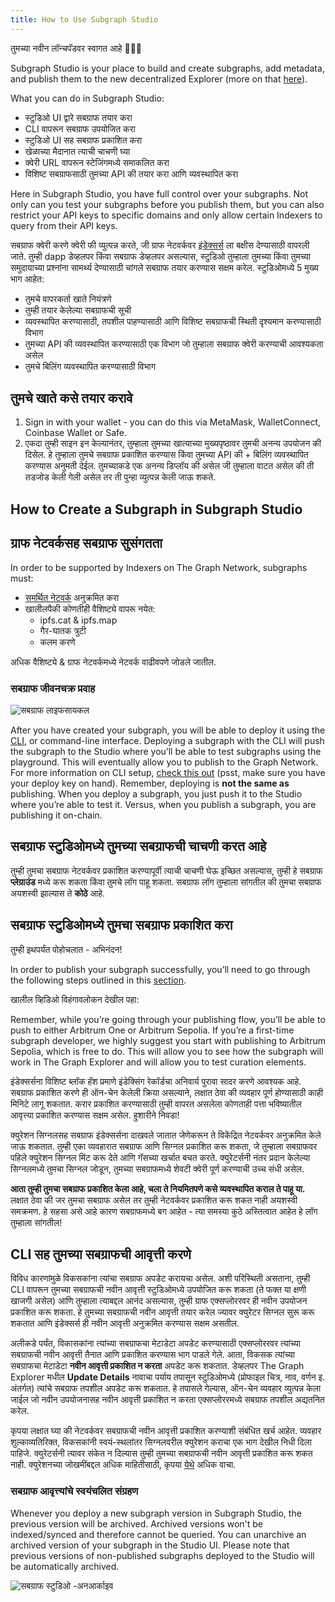 ```yaml
---
title: How to Use Subgraph Studio
---
```


तुमच्या नवीन लॉन्चपॅडवर स्वागत आहे 👩🏽‍🚀

Subgraph Studio is your place to build and create subgraphs, add metadata, and publish them to the new decentralized Explorer (more on that [here](/network/explorer)).

What you can do in Subgraph Studio:

- स्टुडिओ UI द्वारे सबग्राफ तयार करा
- CLI वापरून सबग्राफ उपयोजित करा
- स्टुडिओ UI सह सबग्राफ प्रकाशित करा
- खेळाच्या मैदानात त्याची चाचणी घ्या
- क्वेरी URL वापरून स्टेजिंगमध्ये समाकलित करा
- विशिष्ट सबग्राफसाठी तुमच्या API की तयार करा आणि व्यवस्थापित करा

Here in Subgraph Studio, you have full control over your subgraphs. Not only can you test your subgraphs before you publish them, but you can also restrict your API keys to specific domains and only allow certain Indexers to query from their API keys.

सबग्राफ क्वेरी करणे क्वेरी फी व्युत्पन्न करते, जी ग्राफ नेटवर्कवर [इंडेक्सर्स](/network/indexing) ला बक्षीस देण्यासाठी वापरली जाते. तुम्ही dapp डेव्हलपर किंवा सबग्राफ डेव्हलपर असल्यास, स्टुडिओ तुम्हाला तुमच्या किंवा तुमच्या समुदायाच्या प्रश्नांना सामर्थ्य देण्यासाठी चांगले सबग्राफ तयार करण्यास सक्षम करेल. स्टुडिओमध्ये 5 मुख्य भाग आहेत:

- तुमचे वापरकर्ता खाते नियंत्रणे
- तुम्ही तयार केलेल्या सबग्राफची सूची
- व्यवस्थापित करण्यासाठी, तपशील पाहण्यासाठी आणि विशिष्ट सबग्राफची स्थिती दृश्यमान करण्यासाठी विभाग
- तुमच्‍या API की व्‍यवस्‍थापित करण्‍यासाठी एक विभाग जो तुम्‍हाला सबग्राफ क्‍वेरी करण्‍याची आवश्‍यकता असेल
- तुमचे बिलिंग व्यवस्थापित करण्यासाठी विभाग

## तुमचे खाते कसे तयार करावे

1. Sign in with your wallet - you can do this via MetaMask, WalletConnect, Coinbase Wallet or Safe.
1. एकदा तुम्ही साइन इन केल्यानंतर, तुम्हाला तुमच्या खात्याच्या मुख्यपृष्ठावर तुमची अनन्य उपयोजन की दिसेल. हे तुम्हाला तुमचे सबग्राफ प्रकाशित करण्यास किंवा तुमच्या API की + बिलिंग व्यवस्थापित करण्यास अनुमती देईल. तुमच्याकडे एक अनन्य डिप्लॉय की असेल जी तुम्हाला वाटत असेल की ती तडजोड केली गेली असेल तर ती पुन्हा व्युत्पन्न केली जाऊ शकते.

## How to Create a Subgraph in Subgraph Studio

<VideoEmbed youtube="nGIFuC69bSA" />

## ग्राफ नेटवर्कसह सबग्राफ सुसंगतता

In order to be supported by Indexers on The Graph Network, subgraphs must:

- [समर्थित नेटवर्क](/developing/supported-networks) अनुक्रमित करा
- खालीलपैकी कोणतीही वैशिष्ट्ये वापरू नयेत:
  - ipfs.cat & ipfs.map
  - गैर-घातक त्रुटी
  - कलम करणे

अधिक वैशिष्ट्ये & ग्राफ नेटवर्कमध्ये नेटवर्क वाढीवपणे जोडले जातील.

### सबग्राफ जीवनचक्र प्रवाह

![सबग्राफ लाइफसायकल](/img/subgraph-lifecycle.png)

After you have created your subgraph, you will be able to deploy it using the [CLI](https://github.com/graphprotocol/graph-tooling/tree/main/packages/cli), or command-line interface. Deploying a subgraph with the CLI will push the subgraph to the Studio where you’ll be able to test subgraphs using the playground. This will eventually allow you to publish to the Graph Network. For more information on CLI setup, [check this out](/developing/defining-a-subgraph#install-the-graph-cli) (psst, make sure you have your deploy key on hand). Remember, deploying is **not the same as** publishing. When you deploy a subgraph, you just push it to the Studio where you’re able to test it. Versus, when you publish a subgraph, you are publishing it on-chain.

## सबग्राफ स्टुडिओमध्ये तुमच्या सबग्राफची चाचणी करत आहे

तुम्ही तुमचा सबग्राफ नेटवर्कवर प्रकाशित करण्यापूर्वी त्याची चाचणी घेऊ इच्छित असल्यास, तुम्ही हे सबग्राफ **प्लेग्राउंड** मध्ये करू शकता किंवा तुमचे लॉग पाहू शकता. सबग्राफ लॉग तुम्हाला सांगतील की तुमचा सबग्राफ अयशस्वी झाल्यास ते **कोठे** आहे.

## सबग्राफ स्टुडिओमध्ये तुमचा सबग्राफ प्रकाशित करा

तुम्ही इथपर्यंत पोहोचलात - अभिनंदन!

In order to publish your subgraph successfully, you’ll need to go through the following steps outlined in this [section](/publishing/publishing-a-subgraph/).

खालील व्हिडिओ विहंगावलोकन देखील पहा:

<VideoEmbed youtube="satdwdbvzAQ" />

Remember, while you’re going through your publishing flow, you’ll be able to push to either Arbitrum One or Arbitrum Sepolia. If you’re a first-time subgraph developer, we highly suggest you start with publishing to Arbitrum Sepolia, which is free to do. This will allow you to see how the subgraph will work in The Graph Explorer and will allow you to test curation elements.

इंडेक्सर्सना विशिष्ट ब्लॉक हॅश प्रमाणे इंडेक्सिंग रेकॉर्डचा अनिवार्य पुरावा सादर करणे आवश्यक आहे. सबग्राफ प्रकाशित करणे ही ऑन-चेन केलेली क्रिया असल्याने, लक्षात ठेवा की व्यवहार पूर्ण होण्यासाठी काही मिनिटे लागू शकतात. करार प्रकाशित करण्यासाठी तुम्ही वापरत असलेला कोणताही पत्ता भविष्यातील आवृत्त्या प्रकाशित करण्यास सक्षम असेल. हुशारीने निवडा!

क्युरेशन सिग्नलसह सबग्राफ इंडेक्सर्सना दाखवले जातात जेणेकरून ते विकेंद्रित नेटवर्कवर अनुक्रमित केले जाऊ शकतात. तुम्ही एका व्यवहारात सबग्राफ आणि सिग्नल प्रकाशित करू शकता, जे तुम्हाला सबग्राफवर पहिले क्युरेशन सिग्नल मिंट करू देते आणि गॅसच्या खर्चात बचत करते. क्युरेटर्सनी नंतर प्रदान केलेल्या सिग्नलमध्ये तुमचा सिग्नल जोडून, तुमच्या सबग्राफमध्ये शेवटी क्वेरी पूर्ण करण्याची उच्च संधी असेल.

**आता तुम्ही तुमचा सबग्राफ प्रकाशित केला आहे, चला ते नियमितपणे कसे व्यवस्थापित कराल ते पाहू या.** लक्षात ठेवा की जर तुमचा सबग्राफ असेल तर तुम्ही नेटवर्कवर प्रकाशित करू शकत नाही अयशस्वी समक्रमण. हे सहसा असे आहे कारण सबग्राफमध्ये बग आहेत - त्या समस्या कुठे अस्तित्वात आहेत हे लॉग तुम्हाला सांगतील!

## CLI सह तुमच्या सबग्राफची आवृत्ती करणे

विविध कारणांमुळे विकसकांना त्यांचा सबग्राफ अपडेट करायचा असेल. अशी परिस्थिती असताना, तुम्ही CLI वापरून तुमच्या सबग्राफची नवीन आवृत्ती स्टुडिओमध्ये उपयोजित करू शकता (ते फक्त या क्षणी खाजगी असेल) आणि तुम्हाला त्याबद्दल आनंद असल्यास, तुम्ही ग्राफ एक्सप्लोररवर ही नवीन उपयोजन प्रकाशित करू शकता. हे तुमच्या सबग्राफची नवीन आवृत्ती तयार करेल ज्यावर क्युरेटर सिग्नल सुरू करू शकतात आणि इंडेक्सर्स ही नवीन आवृत्ती अनुक्रमित करण्यास सक्षम असतील.

अलीकडे पर्यंत, विकासकांना त्यांच्या सबग्राफचा मेटाडेटा अपडेट करण्यासाठी एक्सप्लोररवर त्यांच्या सबग्राफची नवीन आवृत्ती तैनात आणि प्रकाशित करण्यास भाग पाडले गेले. आता, विकसक त्यांच्या सबग्राफचा मेटाडेटा **नवीन आवृत्ती प्रकाशित न करता** अपडेट करू शकतात. डेव्हलपर The Graph Explorer मधील **Update Details** नावाचा पर्याय तपासून स्टुडिओमध्ये (प्रोफाइल चित्र, नाव, वर्णन इ. अंतर्गत) त्यांचे सबग्राफ तपशील अपडेट करू शकतात. हे तपासले गेल्यास, ऑन-चेन व्यवहार व्युत्पन्न केला जाईल जो नवीन उपयोजनासह नवीन आवृत्ती प्रकाशित न करता एक्सप्लोररमध्ये सबग्राफ तपशील अद्यतनित करेल.

कृपया लक्षात घ्या की नेटवर्कवर सबग्राफची नवीन आवृत्ती प्रकाशित करण्याशी संबंधित खर्च आहेत. व्यवहार शुल्काव्यतिरिक्त, विकसकांनी स्वयं-स्थलांतर सिग्नलवरील क्युरेशन कराचा एक भाग देखील निधी दिला पाहिजे. क्युरेटर्सनी त्यावर संकेत न दिल्यास तुम्ही तुमच्या सबग्राफची नवीन आवृत्ती प्रकाशित करू शकत नाही. क्युरेशनच्या जोखमींबद्दल अधिक माहितीसाठी, कृपया [येथे](/network/curating) अधिक वाचा.

### सबग्राफ आवृत्त्यांचे स्वयंचलित संग्रहण

Whenever you deploy a new subgraph version in Subgraph Studio, the previous version will be archived. Archived versions won't be indexed/synced and therefore cannot be queried. You can unarchive an archived version of your subgraph in the Studio UI. Please note that previous versions of non-published subgraphs deployed to the Studio will be automatically archived.

![सबग्राफ स्टुडिओ -अनआर्काइव](/img/Unarchive.png)
